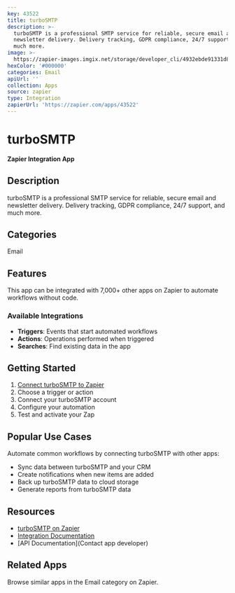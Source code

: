 ```yaml
---
key: 43522
title: turboSMTP
description: >-
  turboSMTP is a professional SMTP service for reliable, secure email and
  newsletter delivery. Delivery tracking, GDPR compliance, 24/7 support, and
  much more.
image: >-
  https://zapier-images.imgix.net/storage/developer_cli/4932ebde91331d8a56a41d8426aeeef1.png?auto=format%2Ccompress&ixlib=python-3.0.0&q=50
hexColor: '#000000'
categories: Email
apiUrl: ''
collection: Apps
source: zapier
type: Integration
zapierUrl: 'https://zapier.com/apps/43522'
---
```

# turboSMTP

**Zapier Integration App**

## Description

turboSMTP is a professional SMTP service for reliable, secure email and newsletter delivery. Delivery tracking, GDPR compliance, 24/7 support, and much more.

## Categories

Email

## Features

This app can be integrated with 7,000+ other apps on Zapier to automate workflows without code.

### Available Integrations

- **Triggers**: Events that start automated workflows
- **Actions**: Operations performed when triggered
- **Searches**: Find existing data in the app

## Getting Started

1. [Connect turboSMTP to Zapier](https://zapier.com/apps/43522)
2. Choose a trigger or action
3. Connect your turboSMTP account
4. Configure your automation
5. Test and activate your Zap

## Popular Use Cases

Automate common workflows by connecting turboSMTP with other apps:

- Sync data between turboSMTP and your CRM
- Create notifications when new items are added
- Back up turboSMTP data to cloud storage
- Generate reports from turboSMTP data

## Resources

- [turboSMTP on Zapier](https://zapier.com/apps/43522)
- [Integration Documentation](https://zapier.com/apps/43522/integrations)
- [API Documentation](Contact app developer)

## Related Apps

Browse similar apps in the Email category on Zapier.

